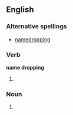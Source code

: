 ==English==

===Alternative spellings===
*[[namedropping]]

===Verb===
'''name dropping'''

# {{present participle of|[[name drop]]}} {{alternative spelling of|[[name-dropping]]}}

===Noun===
{{en-noun|sg=[[name]] [[dropping]]}}
#{{alternative form of|[[name-dropping]]}}
